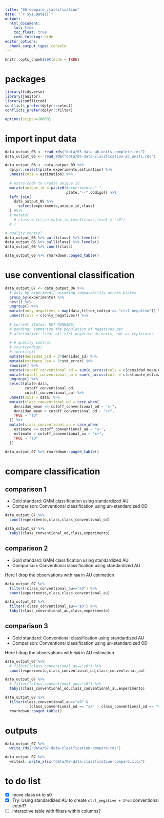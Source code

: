 ```yaml
---
title: "06-compare_classification"
date: "`r Sys.Date()`"
output: 
  html_document:
    toc: true
    toc_float: true
    code_folding: hide
editor_options: 
  chunk_output_type: console
---
```


```r
knitr::opts_chunk$set(echo = TRUE)
```

# packages

```r
library(tidyverse)
library(janitor)
library(conflicted)
conflicts_prefer(dplyr::select)
conflicts_prefer(dplyr::filter)
```

```r
options(scipen=10000)
```

# import input data

```r
data_output_03 <- read_rds("data/03-data-ab_units-complete.rds")
data_output_05 <- read_rds("data/05-data-clasification-ab_units.rds")
```

```r
data_output_06 <- data_output_03 %>%
  dplyr::select(plate,experimento,estimation) %>% 
  unnest(cols = estimation) %>% 
  
  # extra code to create unique id
  mutate(unique_id = paste0(#experimento,"-",
                            plate,"--",codigo)) %>% 
  left_join(
    data_output_05 %>% 
      select(experimento,unique_id,class)
  ) #%>% 
  # mutate(
    # class = fct_na_value_to_level(class,level = "s0")
  # )
```

```r
# quality control
data_output_05 %>% pull(class) %>% levels()
data_output_06 %>% pull(class) %>% levels()
data_output_06 %>% count(class)
```

```r
data_output_06 %>% rmarkdown::paged_table()
```

# use conventional classification

```r
data_output_07 <- data_output_06 %>% 
  # only by experiment, assuming comparability across plates
  group_by(experimento) %>% 
  nest() %>% 
  ungroup() %>% 
  mutate(only_negatives = map(data,filter,codigo == "ctrl_negativo")) %>% 
  unnest(cols = c(only_negatives)) %>% 
  
  # current status: NOT RUNNING!
  # pending: summarize the population of negatives per
  # alternative: treat all ctrl_negative as units, not as replicates
  
  # # quality control
  # count(codigo)
  # identity()
  mutate(densidad_3sd = 3*densidad_sd) %>% 
  mutate(estimate_3se = 3*std_error) %>% 
  rowwise() %>% 
  mutate(cutoff_conventional_od = sum(c_across(cols = c(densidad_mean,densidad_3sd)),na.rm = T)) %>% 
  mutate(cutoff_conventional_au = sum(c_across(cols = c(estimate,estimate_3se)),na.rm = T)) %>% 
  ungroup() %>% 
  select(plate:data,
         cutoff_conventional_od,
         cutoff_conventional_au) %>% 
  unnest(cols = data) %>% 
  mutate(class_conventional_od = case_when(
    densidad_mean <= cutoff_conventional_od ~ "s-",
    densidad_mean > cutoff_conventional_od ~ "s+",
    TRUE ~ "s0"
  )) %>% 
  mutate(class_conventional_au = case_when(
    estimate <= cutoff_conventional_au ~ "s-",
    estimate > cutoff_conventional_au ~ "s+",
    TRUE ~ "s0"
  ))
```

```r
data_output_07 %>% rmarkdown::paged_table()
```


# compare classification

## comparison 1

- Gold standard: GMM classification using standardized AU
- Comparison: Conventional classification using un-standardized OD

```r
data_output_07 %>%
  count(experimento,class,class_conventional_od)
```

```r
data_output_07 %>% 
  tabyl(class_conventional_od,class,experimento)
```

## comparison 2

- Gold standard: GMM classification using standardized AU
- Comparison: Conventional classification using standardized AU

Here I drop the observations with `NaN` in AU estimation

```r
data_output_07 %>%
  filter(!class_conventional_au=="s0") %>% 
  count(experimento,class,class_conventional_au)
```

```r
data_output_07 %>% 
  filter(!class_conventional_au=="s0") %>% 
  tabyl(class_conventional_au,class,experimento)
```

## comparison 3

- Gold standard: Conventional classification using standardized AU
- Comparison: Conventional classification using un-standardized OD

Here I drop the observations with `NaN` in AU estimation

```r
data_output_07 %>%
  # filter(!class_conventional_au=="s0") %>% 
  count(experimento,class_conventional_od,class_conventional_au)
```

```r
data_output_07 %>% 
  # filter(!class_conventional_au=="s0") %>% 
  tabyl(class_conventional_od,class_conventional_au,experimento)
```

```r
data_output_07 %>% 
  filter(class_conventional_au=="s0" &
           (class_conventional_od == "s+" | class_conventional_od == "s-")) %>% 
  rmarkdown::paged_table()
```

<!-- # interactive table -->

<!-- ```{r} -->
<!-- DT::datatable(data_output_07) -->
<!-- ``` -->

# outputs

```r
data_output_07 %>% 
  write_rds("data/07-data-clasification-compare.rds")

data_output_07 %>% 
  writexl::write_xlsx("data/07-data-clasification-compare.xlsx")
```

# to do list

- [x] move class `NA` to s0
- [x] Try: Using standardized AU to create `ctrl_negative + 3*sd` conventional cutoff?
- [ ] interactive table with filters within columns?